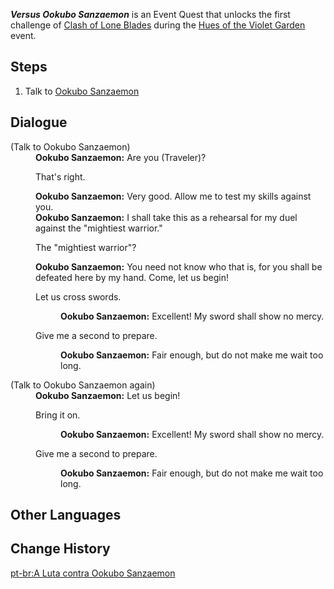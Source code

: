 {{Quest Infobox
|id            = 72698
|image         = Event Quest Versus Ookubo Sanzaemon.png
|type          = World
|summary       = <!-- editor written summary. quest description goes to dialogue -->
|requirement   = 
|characters    = Ookubo Sanzaemon; Traveler
|startLocation = [[Narukami Island]], [[Inazuma]]
|region        = Inazuma
|area          = Narukami Island
|prev          = Go Forth, Golden Whirlwind!
|next          = Versus Yasuhiko Tarou
|other         = 
|event_name    = Hues of the Violet Garden
}}
'''''Versus Ookubo Sanzaemon''''' is an Event Quest that unlocks the first challenge of [[Clash of Lone Blades]] during the [[Hues of the Violet Garden]] event.

==Steps==
# Talk to [[Ookubo Sanzaemon]]

==Dialogue==
{{Quest Description|Ookubo Sanzaemon, a former main clan estate guard who was fired for failing to prevent thieves from jumping over the wall, wishes to battle!}}
{{Dialogue start}}
;(Talk to Ookubo Sanzaemon)
:'''Ookubo Sanzaemon:''' Are you (Traveler)?
:{{DIcon}} That's right.
:'''Ookubo Sanzaemon:''' Very good. Allow me to test my skills against you.
:'''Ookubo Sanzaemon:''' I shall take this as a rehearsal for my duel against the "mightiest warrior."
:{{DIcon}} The "mightiest warrior"?
:'''Ookubo Sanzaemon:''' You need not know who that is, for you shall be defeated here by my hand. Come, let us begin!
:{{DIcon}} Let us cross swords.
::'''Ookubo Sanzaemon:''' Excellent! My sword shall show no mercy.
:{{DIcon}} Give me a second to prepare.
::'''Ookubo Sanzaemon:''' Fair enough, but do not make me wait too long.

;(Talk to Ookubo Sanzaemon again)
:'''Ookubo Sanzaemon:''' Let us begin!
:{{DIcon}} Bring it on.
::'''Ookubo Sanzaemon:''' Excellent! My sword shall show no mercy.
:{{DIcon}} Give me a second to prepare.
::'''Ookubo Sanzaemon:''' Fair enough, but do not make me wait too long.{{Dialogue end}}

==Other Languages==
{{Other Languages
|en      = Versus Ookubo Sanzaemon
|zhs     = 与大久保三左卫门之战
|zhs_rm  = Yǔ Dàjiǔbǎo Sānzuǒwèimén zhī Zhàn
|zht     = 與大久保三左衛門之戰
|zht_rm  = Yǔ Dàjiǔbǎo Sānzuǒwèimén zhī Zhàn
|zh_tl   = Battle with Ookubo Sanzaemon
|ja      = 大久保三左衛門との一戦
|ja_rm   = Ookubo Sanzaemon to no Issen{{Assumed}}
|ja_tl   = Battle with Ookubo Sanzaemon
|ko      = 오오쿠보 산자에몬과의 결투
|ko_rm   = Ookubo Sanja'emon-gwaui Gyeoltu
|ko_tl   = Battle with Ookubo Sanzaemon
|es      = El enfrentamiento contra Ookubo Sanzaemon
|es_tl   = 
|fr      = Contre Ookubo Sanzaemon
|fr_tl   = Against Ookubo Sanzaemon
|ru      = Бой с Окубо Сандзаэмоном
|ru_tl   = Fight with Okubo Sanzaemon
|th      = การประลองกับ Ookubo Sanzaemon
|th_rm   = 
|th_tl   = 
|vi      = Cuộc Chiến Với Ookubo Sanzaemon
|vi_tl   = Battle with Ookubo Sanzaemon
|de      = Kampf gegen Ookubo Sanzaemon
|de_tl   = Fight against Ookubo Sanzaemon
|id      = Melawan Ookubo Sanzaemon
|id_tl   = Versus Ookubo Sanzaemon
|pt      = A Luta contra Ookubo Sanzaemon
|pt_tl   = The Fight versus Ookubo Sanzaemon
}}

==Change History==
{{Change History|2.6}}
[[pt-br:A Luta contra Ookubo Sanzaemon]]